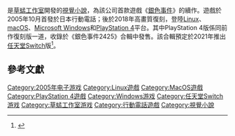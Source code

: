 {{NoteTA
| G1 = Games
}}

{{Vgname|銀色事件25區|ja=シルバー事件25区|en=The 25th Ward: The Silver Case|aka=银色事件：25号病房}}是[[草蜢工作室|草蜢工作室]]開發的[[視覺小說|視覺小說]]，為該公司首款遊戲《[[銀色事件|銀色事件]]》的續作。遊戲於2005年10月首發於日本行動電話；後於2018年高畫質復刻，登陸[[Linux|Linux]]、[[macOS|macOS]]、[[Microsoft_Windows|Microsoft Windows]]和[[PlayStation_4|PlayStation 4]]平台。其中PlayStation 4版係同前作復刻版一道，收錄於《銀色事件2425》合輯中發售。該合輯預定於2021年推出[[任天堂Switch|任天堂Switch]]版<ref name="SilverSwitch">{{cite web|last=Romano|first=Sal|date=November 7, 2020|title=The Silver 2425 coming to Switch on February 18, 2021 in Japan|url=https://www.gematsu.com/2020/11/the-silver-2425-coming-to-switch-on-february-18-2021-in-japan|website=Gematsu|accessdate=November 7, 2020}}</ref>。

== 參考文獻 ==

{{Reflist}}

{{DEFAULTSORT:Sliver Jiken 25-ku}}
[[Category:2005年电子游戏|Category:2005年电子游戏]]
[[Category:Linux遊戲|Category:Linux遊戲]]
[[Category:MacOS遊戲|Category:MacOS遊戲]]
[[Category:PlayStation_4遊戲|Category:PlayStation 4遊戲]]
[[Category:Windows游戏|Category:Windows游戏]]
[[Category:任天堂Switch游戏|Category:任天堂Switch游戏]]
[[Category:草蜢工作室游戏|Category:草蜢工作室游戏]]
[[Category:行動電話遊戲|Category:行動電話遊戲]]
[[Category:視覺小說|Category:視覺小說]]

{{visual-novel-stub}}